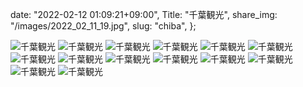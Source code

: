   date: "2022-02-12 01:09:21+09:00",
  Title: "千葉観光",
  share_img: "/images/2022_02_11_19.jpg",
  slug: "chiba",
};

![千葉観光](/images/2022_02_11_9.jpg)
![千葉観光](/images/2022_02_11_10.jpg)
![千葉観光](/images/2022_02_11_11.jpg)
![千葉観光](/images/2022_02_11_12.jpg)
![千葉観光](/images/2022_02_11_13.jpg)
![千葉観光](/images/2022_02_11_14.jpg)
![千葉観光](/images/2022_02_11_15.jpg)
![千葉観光](/images/2022_02_11_16.jpg)
![千葉観光](/images/2022_02_11_17.jpg)
![千葉観光](/images/2022_02_11_18.jpg)
![千葉観光](/images/2022_02_11_19.jpg)
![千葉観光](/images/2022_02_11_20.jpg)
![千葉観光](/images/2022_02_11_21.jpg)
![千葉観光](/images/2022_02_11_22.jpg)
